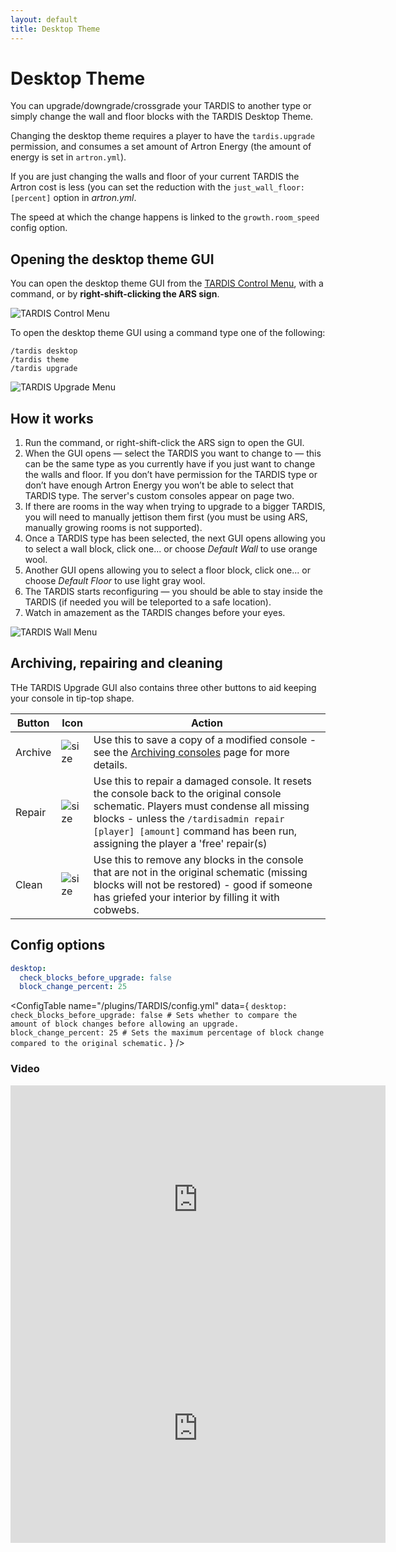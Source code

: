 ```yaml
---
layout: default
title: Desktop Theme
---
```



# Desktop Theme

You can upgrade/downgrade/crossgrade your TARDIS to another type or simply change the wall and floor blocks with the
TARDIS Desktop Theme.

Changing the desktop theme requires a player to have the `tardis.upgrade` permission, and consumes a set amount of
Artron Energy (the amount of energy is set in `artron.yml`).

If you are just changing the walls and floor of your current TARDIS the Artron cost is less (you can set the reduction
with the `just_wall_floor: [percent]` option in _artron.yml_.

The speed at which the change happens is linked to the `growth.room_speed` config option.

## Opening the desktop theme GUI

You can open the desktop theme GUI from the [TARDIS Control Menu](control-menu), with a command, or by **right-shift-clicking the ARS sign**.

![TARDIS Control Menu](/images/docs/control_menu_desktop.jpg)

To open the desktop theme GUI using a command type one of the following:

    /tardis desktop
    /tardis theme
    /tardis upgrade

![TARDIS Upgrade Menu](/images/docs/desktop_theme_gui.jpg)

## How it works

1. Run the command, or right-shift-click the ARS sign to open the GUI.
2. When the GUI opens — select the TARDIS you want to change to — this can be the same type as you currently have if you
   just want to change the walls and floor. If you don’t have permission for the TARDIS type or don’t have enough Artron
   Energy you won’t be able to select that TARDIS type. The server's custom consoles appear on page two.
3. If there are rooms in the way when trying to upgrade to a bigger TARDIS, you will need to manually jettison them
   first (you must be using ARS, manually growing rooms is not supported).
4. Once a TARDIS type has been selected, the next GUI opens allowing you to select a wall block, click one... or choose _Default Wall_ to use orange wool.
5. Another GUI opens allowing you to select a floor block, click one... or choose _Default Floor_ to use light gray wool.
6. The TARDIS starts reconfiguring — you should be able to stay inside the TARDIS (if needed you will be teleported to a
   safe location).
7. Watch in amazement as the TARDIS changes before your eyes.

![TARDIS Wall Menu](/images/docs/wall_menu.jpg)

## Archiving, repairing and cleaning

THe TARDIS Upgrade GUI also contains three other buttons to aid keeping your console in tip-top shape.

| Button     | Icon                                                                                                                            | Action                                                                                                                                                                                                                                                          |
|------------|---------------------------------------------------------------------------------------------------------------------------------|-----------------------------------------------------------------------------------------------------------------------------------------------------------------------------------------------------------------------------------------------------------------|
| Archive    | ![size](https://github.com/eccentricdevotion/TARDIS-Resource-Pack/raw/master/assets/tardis/textures/item/gui/theme/archive.png) | Use this to save a copy of a modified console - see the [Archiving consoles](archive) page for more details.                                                                                                                                               |
| Repair     | ![size](https://github.com/eccentricdevotion/TARDIS-Resource-Pack/raw/master/assets/tardis/textures/item/gui/theme/repair.png)  | Use this to repair a damaged console. It resets the console back to the original console schematic. Players must condense all missing blocks - unless the `/tardisadmin repair [player] [amount]` command has been run, assigning the player a 'free' repair(s) |
| Clean      | ![size](https://github.com/eccentricdevotion/TARDIS-Resource-Pack/raw/master/assets/tardis/textures/item/gui/theme/clean.png)   | Use this to remove any blocks in the console that are not in the original schematic (missing blocks will not be restored) - good if someone has griefed your interior by filling it with cobwebs.                                                               |

## Config options

```yaml title="/plugins/TARDIS/config.yml"
desktop:
  check_blocks_before_upgrade: false
  block_change_percent: 25
```

<ConfigTable name="/plugins/TARDIS/config.yml" data={
    `
    desktop:
      check_blocks_before_upgrade: false # Sets whether to compare the amount of block changes before allowing an upgrade.
      block_change_percent: 25 # Sets the maximum percentage of block change compared to the original schematic.
    `
} />

### Video

<iframe width="600" height="366" src="https://www.youtube.com/embed/g-tHLnpR8oY?rel=0" frameborder="0" allowfullscreen></iframe><iframe src="https://player.vimeo.com/video/104995044" width="600" height="366" frameborder="0" webkitallowfullscreen mozallowfullscreen allowfullscreen></iframe>
